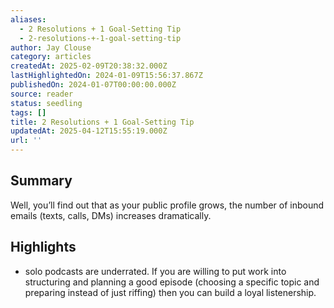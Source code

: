 ```yaml
---
aliases:
  - 2 Resolutions + 1 Goal-Setting Tip
  - 2-resolutions-+-1-goal-setting-tip
author: Jay Clouse
category: articles
createdAt: 2025-02-09T20:38:32.000Z
lastHighlightedOn: 2024-01-09T15:56:37.867Z
publishedOn: 2024-01-07T00:00:00.000Z
source: reader
status: seedling
tags: []
title: 2 Resolutions + 1 Goal-Setting Tip
updatedAt: 2025-04-12T15:55:19.000Z
url: ''
---
```

## Summary

Well, you’ll find out that as your public profile grows, the number of inbound emails (texts, calls, DMs) increases dramatically.

## Highlights

- solo podcasts are underrated. If you are willing to put work into structuring and planning a good episode (choosing a specific topic and preparing instead of just riffing) then you can build a loyal listenership.
